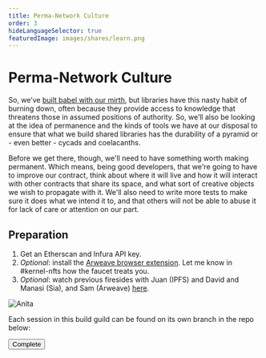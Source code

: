 ```yaml
---
title: Perma-Network Culture
order: 3
hideLanguageSelector: true
featuredImage: images/shares/learn.png
---
```


# Perma-Network Culture

So, we’ve [built babel with our mirth](https://www.poetryfoundation.org/poems/54933/ode-), but libraries have this nasty habit of burning down, often because they provide access to knowledge that threatens those in assumed positions of authority. So, we’ll also be looking at the idea of permanence and the kinds of tools we have at our disposal to ensure that what we build shared libraries has the durability of a pyramid or - even better - cycads and coelacanths.

Before we get there, though, we'll need to have something worth making permanent. Which means, being good developers, that we're going to have to improve our contract, think about where it will live and how it will interact with other contracts that share its space, and what sort of creative objects we wish to propagate with it. We'll also need to write more tests to make sure it does what we intend it to, and that others will not be able to abuse it for lack of care or attention on our part.

## Preparation

1. Get an Etherscan and Infura API key.
2. _Optional_: install the [Arweave browser extension](https://faucet.arweave.net/). Let me know in #kernel-nfts how the faucet treats you.
3. _Optional_: watch previous firesides with Juan (IPFS) and David and Manasi (Sia), and Sam (Arweave) [here](https://kernel.community/en/learn/module-3/).

<InfoBlock>

<Box>

![Anita](/images/build/impermanence.png)

Each session in this build guild can be found on its own branch in the repo below:

<Aligner center>
<Button to="https://github.com/kernel-community/nfteasy/tree/lesson-2">Complete</Button>
</Aligner>

</Box>

</InfoBlock>
